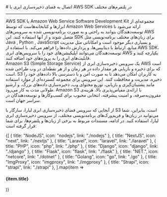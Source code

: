 
<Layout>
# اتصال به فضای ذخیره‌سازی ابری با AWS SDK در پلتفرم‌های مختلف
<hr className="mb-2" />

<Section id="what-is-aws-sdk" title="AWS SDK چیست؟" />
AWS SDK یا Amazon Web Service Software Development Kit مجموعه‌ای از ابزارها و کتابخانه‌هاست که توسط Amazon Web Services ارائه می‌شود تا توسعه‌دهندگان بتوانند به راحتی و به صورت برنامه‌نویسی شده به سرویس‌های AWS متصل شوند و از آنها استفاده کنند. این SDK برای زبان‌های مختلف برنامه‌نویسی مثل Java , Python , JavaScript و بسیاری دیگر موجود است و امکاناتی مثل مدیریت منابع، ارتباط با دیتابیس‌ها، و پردازش داده‌ها را فراهم می‌کند. با استفاده از AWS SDK، توسعه‌دهندگان می‌توانند اپلیکیشن‌های خود را با سرویس‌های ابری AWS یکپارچه کنند و قابلیت‌های ابری را به پروژه‌های خود اضافه کنند.

<Section id="what-is-s3" title="Amazon S3 چیست؟" />
Amazon S3 (Simple Storage Service) یک سرویس ذخیره‌سازی ابری از AWS است که برای ذخیره و بازیابی هر مقدار داده در هر زمان و از هر نقطه‌ای در وب طراحی شده است. S3 به کاربران امکان می‌دهد تا به صورت امن و با دسترسی بالا داده‌های خود را ذخیره، مدیریت و محافظت کنند. این سرویس برای مجموعه گسترده‌ای از موارد استفاده مانند پشتیبان‌گیری و بازیابی، توزیع محتوای وب، ذخیره‌سازی داده‌های بزرگ، و آرشیو طولانی مدت به کار می‌رود. Amazon S3 با ارائه‌ی مقیاس‌پذیری بالا، هزینه‌ی مقرون‌به‌صرفه، و امنیت پیشرفته، انتخابی محبوب برای کسب‌وکارها و توسعه‌دهندگان در سراسر جهان است.
<div className='h-4' />

از آنجایی که سرویس فضای ذخیره‌سازی ابری لیارا، سازگار با S3 است، بنابراین، شما می‌توانید در زبان‌ها و فریم‌ورک‌های برنامه‌نویسی مختلف، از سرویس ذخیره‌سازی ابری لیارا، استفاده کنید. در ادامه، مستندات مربوط به برخی از زبان‌ها و پلتفرم‌ها، برای شما قرار گرفته است:
<br />
<div className='h-2' />
<div className="grid md:grid-cols-5 gap-4">
            {[
    {
        title: "NodeJS",
        icon: "nodejs",
        link: "./nodejs"
      },
      {
        title: "NextJS",
        icon: "next",
        link: "./nextjs"
      },
      {
        title: "Laravel",
        icon: "laravel",
        link: "./laravel"
      },
      {
        title: "PHP",
        icon: "php",
        link: "./php"
      },
      {
        title: "Django",
        icon: "django",
        link: "./django"
      },
      {
        title: "Flask",
        icon: "flask",
        link: "./flask"
      },
      {
        title: "NET.",
        icon: "netcore",
        link: "./dotnet"
      },
      {
        title: "Golang",
        icon: "go",
        link: "./go"
      },
      {
        title: "ImgProxy",
        icon: "imgproxy",
        link: "./imgproxy"
      },
      {
        title: "Strapi",
        icon: "strapi",
        link: "./strapi"
      },
  ].map(item =>
    <Link href={item.link}>
    <Card className="flex cursor-pointer w-full items-center justify-between">
        <div className="flex items-center gap-3">
        <div className="w-[40px] p-1  bg-[#333] rounded-lg">
            <PlatformIcon platform={item.icon} />
        </div>
        <h4>
            {item.title}
        </h4>
        </div>
        <GoArrowLeft className="ml-1" />
    </Card>
    </Link>
            )}
          </div>
<div className='h-2' />

</Layout>
